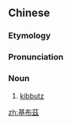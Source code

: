 {{also|基布兹}}
==Chinese==
{{zh-forms|s=基布兹|gloss=-}}

===Etymology===
{{bor|zh|he|קִבּוּץ|tr=kibúts}}

===Pronunciation===
{{zh-pron
|m=jībùzī
|cat=n
}}

===Noun===
{{zh-noun}}

# [[kibbutz]]

[[zh:基布茲]]